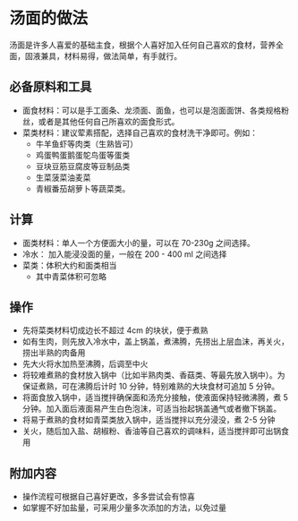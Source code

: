 # 汤面的做法

汤面是许多人喜爱的基础主食，根据个人喜好加入任何自己喜欢的食材，营养全面，固液兼具，材料易得，做法简单，有手就行。

## 必备原料和工具

- 面食材料：可以是手工面条、龙须面、面鱼，也可以是泡面面饼、各类规格粉丝，或者是其他任何自己所喜欢的面食形式。
- 菜类材料：建议荤素搭配，选择自己喜欢的食材洗干净即可。例如：
  - 牛羊鱼虾等肉类（生熟皆可）
  - 鸡蛋鸭蛋鹅蛋鸵鸟蛋等蛋类
  - 豆块豆筋豆腐皮等豆制品类
  - 生菜菠菜油麦菜
  - 青椒番茄胡萝卜等蔬菜类。

## 计算

- 面类材料：单人一个方便面大小的量，可以在 70-230g 之间选择。
- 冷水： 加入能浸没面的量，一般在 200 - 400 ml 之间选择
- 菜类：体积大约和面类相当
  - 其中青菜体积可忽略

## 操作

- 先将菜类材料切成边长不超过 4cm 的块状，便于煮熟
- 如有生肉，则先放入冷水中，盖上锅盖，煮沸腾，先捞出上层血沫，再关火，捞出半熟的肉备用
- 先大火将水加热至沸腾，后调至中火
- 将较难煮熟的食材放入锅中（比如半熟肉类、香菇类、等最先放入锅中）。为保证煮熟，可在沸腾后计时 10 分钟，特别难熟的大块食材可追加 5 分钟。
- 将面食放入锅中，适当搅拌确保面和汤充分接触，使液面保持轻微沸腾，煮 5 分钟。加入面后液面易产生白色泡沫，可适当抬起锅盖通气或者撤下锅盖。
- 将易于煮熟的食材如青菜类放入锅中，适当搅拌以充分浸没，煮 2-5 分钟
- 关火，随后加入盐、胡椒粉、香油等自己喜欢的调味料，适当搅拌即可出锅食用

## 附加内容

- 操作流程可根据自己喜好更改，多多尝试会有惊喜
- 如掌握不好加盐量，可采用少量多次添加的方法，以免过量


